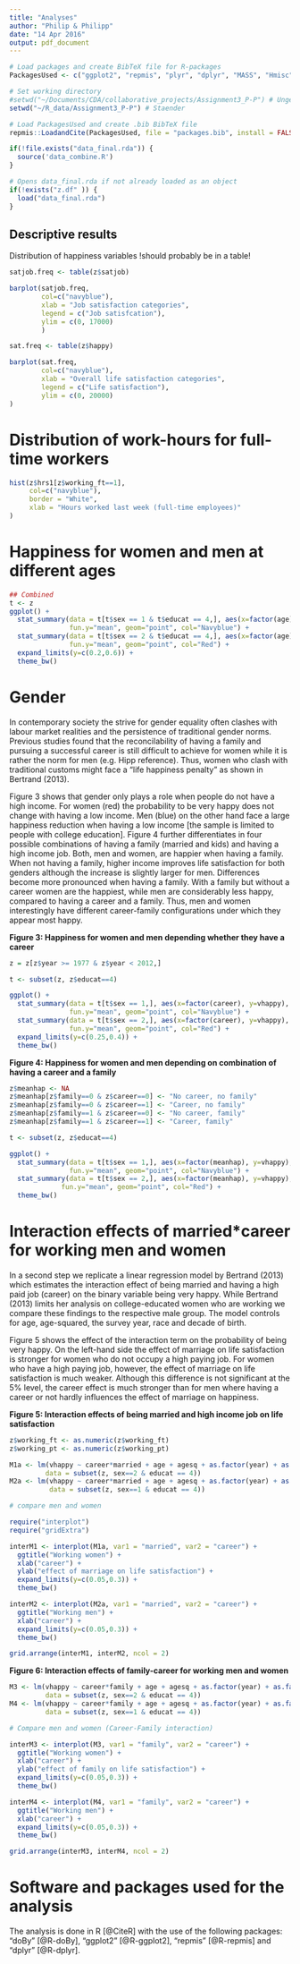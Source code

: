 ```yaml
---
title: "Analyses"
author: "Philip & Philipp"
date: "14 Apr 2016"
output: pdf_document
---
```


```r
# Load packages and create BibTeX file for R-packages
PackagesUsed <- c("ggplot2", "repmis", "plyr", "dplyr", "MASS", "Hmisc")

# Set working directory
#setwd("~/Documents/CDA/collaborative_projects/Assignment3_P-P") # Unger
setwd("~/R_data/Assignment3_P-P") # Staender

# Load PackagesUsed and create .bib BibTeX file
repmis::LoadandCite(PackagesUsed, file = "packages.bib", install = FALSE)
```

```r
if(!file.exists("data_final.rda")) {
  source('data_combine.R')
}

# Opens data_final.rda if not already loaded as an object
if(!exists("z.df" )) {
  load("data_final.rda")
}
```

## Descriptive results

Distribution of happiness variables !should probably be in a table! 

```r
satjob.freq <- table(z$satjob)

barplot(satjob.freq, 
        col=c("navyblue"),
        xlab = "Job satisfaction categories",
        legend = c("Job satisfcation"),
        ylim = c(0, 17000)
        )

sat.freq <- table(z$happy)

barplot(sat.freq, 
        col=c("navyblue"),
        xlab = "Overall life satisfaction categories",
        legend = c("Life satisfaction"),
        ylim = c(0, 20000)
)
```


# Distribution of work-hours for full-time workers
```r
hist(z$hrs1[z$working_ft==1],
     col=c("navyblue"),
     border = "White",
     xlab = "Hours worked last week (full-time employees)"
)   
```

# Happiness for women and men at different ages

```r
## Combined
t <- z
ggplot() + 
  stat_summary(data = t[t$sex == 1 & t$educat == 4,], aes(x=factor(age), y=vhappy), 
               fun.y="mean", geom="point", col="Navyblue") + 
  stat_summary(data = t[t$sex == 2 & t$educat == 4,], aes(x=factor(age), y=vhappy), 
               fun.y="mean", geom="point", col="Red") + 
  expand_limits(y=c(0.2,0.6)) +
  theme_bw()
```


# Gender

In contemporary society the strive for gender equality often clashes with labour market realities and the persistence of traditional gender norms. Previous studies found that the reconcilability of having a family and pursuing a successful career is still difficult to achieve for women while it is rather the norm for men (e.g. Hipp reference). Thus, women who clash with traditional customs might face a “life happiness penalty” as shown in Bertrand (2013).

Figure 3 shows that gender only plays a role when people do not have a high income. For women (red) the probability to be very happy does not change with having a low income. Men (blue) on the other hand face a large happiness reduction when having a low income [the sample is limited to people with college education]. Figure 4 further differentiates in four possible combinations of having a family (married and kids) and having a high income job. Both, men and women, are happier when having a family. When not having a family, higher income improves life satisfaction for both genders although the increase is slightly larger for men. Differences become more pronounced when having a family. With a family but without a career women are the happiest, while men are considerably less happy, compared to having a career and a family. Thus, men and women interestingly have different career-family configurations under which they appear most happy.

**Figure 3: Happiness for women and men depending whether they have a career**
```r
z = z[z$year >= 1977 & z$year < 2012,]

t <- subset(z, z$educat==4)

ggplot() + 
  stat_summary(data = t[t$sex == 1,], aes(x=factor(career), y=vhappy), 
               fun.y="mean", geom="point", col="Navyblue") + 
  stat_summary(data = t[t$sex == 2,], aes(x=factor(career), y=vhappy), 
               fun.y="mean", geom="point", col="Red") + 
  expand_limits(y=c(0.25,0.4)) +
  theme_bw()
```

**Figure 4: Happiness for women and men depending on combination of having a career and a family**
```r
z$meanhap <- NA
z$meanhap[z$family==0 & z$career==0] <- "No career, no family"
z$meanhap[z$family==0 & z$career==1] <- "Career, no family"
z$meanhap[z$family==1 & z$career==0] <- "No career, family"
z$meanhap[z$family==1 & z$career==1] <- "Career, family"

t <- subset(z, z$educat==4)

ggplot() + 
  stat_summary(data = t[t$sex == 1,], aes(x=factor(meanhap), y=vhappy), 
               fun.y="mean", geom="point", col="Navyblue") +
  stat_summary(data = t[t$sex == 2,], aes(x=factor(meanhap), y=vhappy), 
             fun.y="mean", geom="point", col="Red") +
  theme_bw()

```

# Interaction effects of married*career for working men and women

In a second step we replicate a linear regression model by Bertrand (2013) which estimates the interaction effect of being married and having a high paid job (career) on the binary variable being very happy. While Bertrand (2013) limits her analysis on college-educated women who are working we compare these findings to the respective male group. The model controls for age, age-squared, the survey year, race and decade of birth.

Figure 5 shows the effect of the interaction term on the probability of being very happy. On the left-hand side the effect of marriage on life satisfaction is stronger for women who do not occupy a high paying job. For women who have a high paying job, however, the effect of marriage on life satisfaction is much weaker. Although this difference is not significant at the 5% level, the career effect is much stronger than for men where having a career or not hardly influences the effect of marriage on happiness. 


**Figure 5: Interaction effects of being married and high income job on life satisfaction**
```r

z$working_ft <- as.numeric(z$working_ft)
z$working_pt <- as.numeric(z$working_pt)

M1a <- lm(vhappy ~ career*married + age + agesq + as.factor(year) + as.factor(race) + as.factor(bdec), 
         data = subset(z, sex==2 & educat == 4))
M2a <- lm(vhappy ~ career*married + age + agesq + as.factor(year) + as.factor(race) + as.factor(bdec), 
          data = subset(z, sex==1 & educat == 4))

# compare men and women

require("interplot")
require("gridExtra")

interM1 <- interplot(M1a, var1 = "married", var2 = "career") +
  ggtitle("Working women") +
  xlab("career") + 
  ylab("effect of marriage on life satisfaction") + 
  expand_limits(y=c(0.05,0.3)) +
  theme_bw()

interM2 <- interplot(M2a, var1 = "married", var2 = "career") +
  ggtitle("Working men") +
  xlab("career") + 
  expand_limits(y=c(0.05,0.3)) +
  theme_bw()

grid.arrange(interM1, interM2, ncol = 2) 

```

**Figure 6: Interaction effects of family-career for working men and women**
```r

M3 <- lm(vhappy ~ career*family + age + agesq + as.factor(year) + as.factor(race) + as.factor(bdec), 
         data = subset(z, sex==2 & educat == 4))
M4 <- lm(vhappy ~ career*family + age + agesq + as.factor(year) + as.factor(race) + as.factor(bdec), 
         data = subset(z, sex==1 & educat == 4))

# Compare men and women (Career-Family interaction)

interM3 <- interplot(M3, var1 = "family", var2 = "career") +
  ggtitle("Working women") +
  xlab("career") + 
  ylab("effect of family on life satisfaction") + 
  expand_limits(y=c(0.05,0.3)) +
  theme_bw()

interM4 <- interplot(M4, var1 = "family", var2 = "career") +
  ggtitle("Working men") +
  xlab("career") + 
  expand_limits(y=c(0.05,0.3)) +
  theme_bw()

grid.arrange(interM3, interM4, ncol = 2) 
```

# Software and packages used for the analysis
The analysis is done in R [@CiteR] with the use of the following packages: "doBy" [@R-doBy], "ggplot2" [@R-ggplot2], "repmis" [@R-repmis] and "dplyr" [@R-dplyr].

